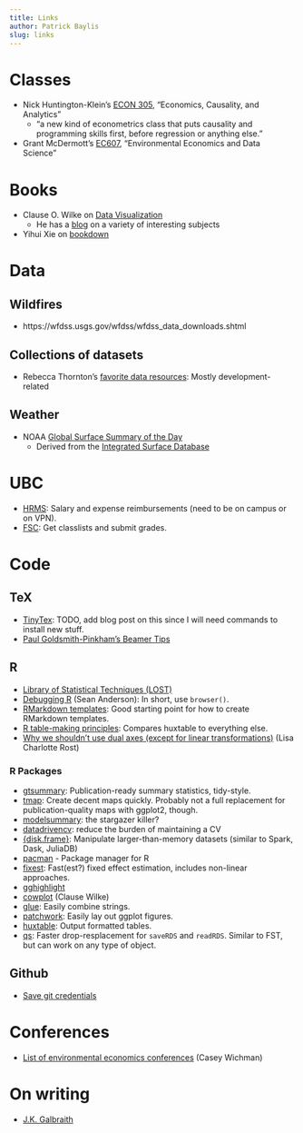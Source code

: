```yaml
---
title: Links
author: Patrick Baylis
slug: links
---
```


# Classes
- Nick Huntington-Klein's [ECON 305](http://nickchk.com/econ305.html), "Economics, Causality, and Analytics"
  - "a new kind of econometrics class that puts causality and programming skills first, before regression or anything else."
- Grant McDermott's [EC607](https://github.com/uo-ec607/lectures), "Environmental Economics and Data Science"
  
# Books

- Clause O. Wilke on [Data Visualization](https://serialmentor.com/dataviz/)
  - He has a [blog](https://serialmentor.com/virtualbooks/) on a variety of interesting subjects
- Yihui Xie on [bookdown](https://bookdown.org/yihui/bookdown/)
  
# Data

## Wildfires

- https://wfdss.usgs.gov/wfdss/wfdss_data_downloads.shtml

## Collections of datasets

- Rebecca Thornton's [favorite data resources](https://www.rebeccathornton.net/my-favorite-data-resources/): Mostly development-related

## Weather

- NOAA [Global Surface Summary of the Day](https://catalog.data.gov/dataset/global-surface-summary-of-the-day-gsod)
  - Derived from the [Integrated Surface Database](https://www.ncdc.noaa.gov/isd)

# UBC

- [HRMS](https://paprod.adm.ubc.ca:8443/psp/paprod/EMPLOYEE/EMPL/h/?tab=PAPP_GUEST): Salary and expense reimbursements (need to be on campus or on VPN).
- [FSC](https://ssc.adm.ubc.ca/fsc/secure/home): Get classlists and submit grades.

# Code

## TeX

- [TinyTex](https://yihui.name/tinytex/): TODO, add blog post on this since I will need commands to install new stuff.
- [Paul Goldsmith-Pinkham's Beamer Tips](https://github.com/paulgp/beamer-tips)

## R

- [Library of Statistical Techniques (LOST)](https://lost-stats.github.io/)
- [Debugging R]([https://seananderson.ca/2013/08/23/debugging-r/]) (Sean Anderson): In short, use `browser()`.
- [RMarkdown templates](https://bookdown.org/yihui/rmarkdown/document-templates.html#): Good starting point for how to create RMarkdown templates.
- [R table-making principles](https://hughjonesd.github.io/huxtable/design-principles.html): Compares huxtable to everything else.
- [Why we shouldn't use dual axes (except for linear transformations)](https://blog.datawrapper.de/dualaxis/) (Lisa Charlotte Rost)

### R Packages
- [gtsummary](https://github.com/ddsjoberg/gtsummary): Publication-ready summary statistics, tidy-style.
- [tmap](https://github.com/mtennekes/tmap): Create decent maps quickly. Probably not a full replacement for publication-quality maps with ggplot2, though.
- [modelsummary](https://github.com/vincentarelbundock/modelsummary/#installation): the stargazer killer?
- [datadrivencv](http://nickstrayer.me/datadrivencv/): reduce the burden of maintaining a CV
- [{disk.frame}](https://diskframe.com/articles/intro-disk-frame.html): Manipulate larger-than-memory datasets (similar to Spark, Dask, JuliaDB)
- [pacman](http://trinker.github.io/pacman/vignettes/Introduction_to_pacman.html) - Package manager for R
- [fixest](https://cran.r-project.org/web/packages/fixest/vignettes/fixest_walkthrough.html): Fast(est?) fixed effect estimation, includes non-linear approaches.
- [gghighlight](https://cran.r-project.org/web/packages/gghighlight/vignettes/gghighlight.html)
- [cowplot](https://github.com/wilkelab/cowplot) (Clause Wilke)
- [glue](https://github.com/tidyverse/glue): Easily combine strings.
- [patchwork](https://github.com/thomasp85/patchwork): Easily lay out ggplot figures.
- [huxtable](https://hughjonesd.github.io/huxtable/huxtable.html): Output formatted tables.
- [qs](https://github.com/traversc/qs): Faster drop-resplacement for `saveRDS` and `readRDS`. Similar to FST, but can work on any type of object.

## Github
- [Save git credentials](https://help.github.com/en/articles/caching-your-github-password-in-git)

# Conferences 

- [List of environmental economics conferences](http://caseyjwichman.com/resources/) (Casey Wichman)

# On writing 

- [J.K. Galbraith](https://www.theatlantic.com/magazine/archive/1978/03/writing-typing-and-economics/305165/)

